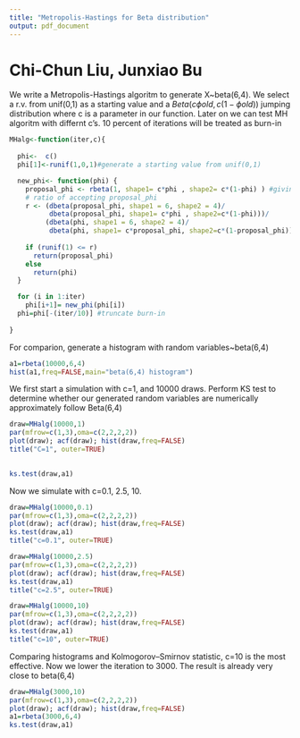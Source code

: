 ```yaml
---
title: "Metropolis-Hastings for Beta distribution"
output: pdf_document
---
```

# Chi-Chun Liu, Junxiao Bu

We write a Metropolis-Hastings algoritm to generate X~beta(6,4).
We select a r.v. from unif(0,1) as a starting value and a $Beta( c\phi old,c(1-\phi old) )$ jumping distribution where c is a parameter in our function. Later on we can test MH algoritm with differnt c's.
10 percent of iterations will be treated as burn-in
```r
MHalg<-function(iter,c){
  
  phi<-  c()
  phi[1]<-runif(1,0,1)#generate a starting value from unif(0,1)

  new_phi<- function(phi) {
    proposal_phi <- rbeta(1, shape1= c*phi , shape2= c*(1-phi) ) #giving jumping dist.
    # ratio of accepting proposal_phi
    r <- (dbeta(proposal_phi, shape1 = 6, shape2 = 4)/
          dbeta(proposal_phi, shape1= c*phi , shape2=c*(1-phi)))/
         (dbeta(phi, shape1 = 6, shape2 = 4)/
          dbeta(phi, shape1= c*proposal_phi, shape2=c*(1-proposal_phi)))
  
    if (runif(1) <= r)
      return(proposal_phi)   
    else  
      return(phi)
  }

  for (i in 1:iter)
    phi[i+1]= new_phi(phi[i])
  phi=phi[-(iter/10)] #truncate burn-in
  
}
```
\newpage
For comparion, generate a histogram with random variables~beta(6,4)

```r
a1=rbeta(10000,6,4)
hist(a1,freq=FALSE,main="beta(6,4) histogram")
```
\newpage
We first start a simulation with c=1, and 10000 draws. Perform KS test to determine whether our generated random variables are numerically
approximately follow Beta(6,4)
```r
draw=MHalg(10000,1)
par(mfrow=c(1,3),oma=c(2,2,2,2)) 
plot(draw); acf(draw); hist(draw,freq=FALSE) 
title("C=1", outer=TRUE)
 

ks.test(draw,a1) 
```
\newpage
Now we simulate with c=0.1, 2.5, 10.
```r
draw=MHalg(10000,0.1)
par(mfrow=c(1,3),oma=c(2,2,2,2)) 
plot(draw); acf(draw); hist(draw,freq=FALSE)  
ks.test(draw,a1) 
title("c=0.1", outer=TRUE)
```
\newpage
```r
draw=MHalg(10000,2.5)
par(mfrow=c(1,3),oma=c(2,2,2,2)) 
plot(draw); acf(draw); hist(draw,freq=FALSE)  
ks.test(draw,a1) 
title("c=2.5", outer=TRUE)
```
\newpage
```r
draw=MHalg(10000,10)
par(mfrow=c(1,3),oma=c(2,2,2,2)) 
plot(draw); acf(draw); hist(draw,freq=FALSE)  
ks.test(draw,a1) 
title("c=10", outer=TRUE)
```
\newpage
Comparing histograms and Kolmogorov–Smirnov statistic, c=10 is the most effective.
Now we lower the iteration to 3000. The result is already very close to beta(6,4)
```r
draw=MHalg(3000,10)
par(mfrow=c(1,3),oma=c(2,2,2,2)) 
plot(draw); acf(draw); hist(draw,freq=FALSE)  
a1=rbeta(3000,6,4)
ks.test(draw,a1) 
```






